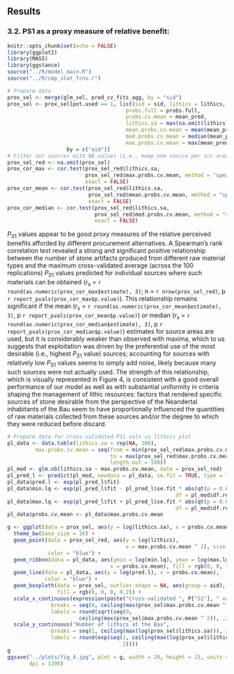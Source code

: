 ## Results

### 3.2. PS1 as a proxy measure of relative benefit:

```{r load-mod, echo=FALSE, message=FALSE, include=FALSE, results="asis"}
knitr::opts_chunk$set(echo = FALSE)
library(ggplot2)
library(MASS)
library(ggstance)
source("../R/model_main.R")
source("../R/cmp_stat_fcns.r")
```

```{r}
# Prepare data
prox_sel <- merge(glm_sel, pred_cv_fits_agg, by = "sid")
prox_sel <- prox_sel[pot.used == 1, list(sid = sid, lithics = lithics,
                                      probs.full = probs.full,
                                      probs.cv.mean = mean_pred,
                                      lithics.sa = max(na.omit(lithics)),
                                      mean.probs.cv.mean = mean(mean_pred),
                                      med.probs.cv.mean = median(mean_pred),
                                      max.probs.cv.mean = max(mean_pred)),
                   by = c("aid")]
# Filter out sources with NA values (i.e., keep one source per src area)
prox_sel_red <- na.omit(prox_sel)
prox_cor_max <- cor.test(prox_sel_red$lithics.sa,
                         prox_sel_red$max.probs.cv.mean, method = "spearman",
                         exact = FALSE)
prox_cor_mean <- cor.test(prox_sel_red$lithics.sa,
                          prox_sel_red$mean.probs.cv.mean, method = "spearman",
                          exact = FALSE)
prox_cor_median <- cor.test(prox_sel_red$lithics.sa,
                            prox_sel_red$med.probs.cv.mean, method = "spearman",
                            exact = FALSE)
```

$P_{S1}$ values appear to be good proxy measures of the relative perceived benefits afforded by different
procurement alternatives. A Spearman’s rank correlation test revealed a strong and significant positive
relationship between the number of stone artifacts produced from different raw material types and the maximum cross-validated average (across the 100 replications) $P_{S1}$ values predicted for individual
sources where such materials can be obtained ($r_s$ = `r round(as.numeric(prox_cor_max$estimate), 3)`; n = `r nrow(prox_sel_red)`, p `r report_pvals(prox_cor_max$p.value)`). This relationship remains
significant if the mean ($r_s$ = `r round(as.numeric(prox_cor_mean$estimate), 3)`, p `r report_pvals(prox_cor_mean$p.value)`) or median ($r_s$ = `r round(as.numeric(prox_cor_median$estimate), 3)`, p `r report_pvals(prox_cor_median$p.value)`) estimates for source areas are used, but it is considerably weaker than observed with maxima, which to us suggests that exploitation was driven by the preferential use of the most desirable (i.e., highest $P_{S1}$ value) sources; accounting for sources with relatively low $P_{S1}$ values seems to simply add noise,
likely because many such sources were not actually used. The strength of this relationship, which is visually represented
in Figure 4, is consistent
with a good overall performance of our model as well as with substantial uniformity in criteria shaping
the management of lithic resources: factors that rendered specific sources of stone desirable from the
perspective of the Neandertal inhabitants of the Bau seem to have proportionally influenced the
quantities of raw materials collected from these sources and/or the degree to which they were reduced
before discard.


```{r res-classif-corr, fig.cap="Figure 4. PS1 values as proxies for archaeological representation. Archaeological frequencies are significantly and positively correlated with PS1 values (maximum cross-validated averages; blue dots) estimated for source areas represented at the Bau. Blue line and shaded area show a fitted negative binomial model and its 95% confidence limits. Boxplots represent the range of variation in PS1 values per source area. Note that PS1 values are computed with access costs set to minimum walking times from the Bau."}

# Prepare data for cross-validated PS1 vals vs lithics plot
pl_data <- data.table(lithics.sa = rep(NA, 100),
         max.probs.cv.mean = seq(from = min(prox_sel_red$max.probs.cv.mean ^ 2),
                                 to = max(prox_sel_red$max.probs.cv.mean ^ 2),
                                 length.out = 100))
pl_mod <- glm.nb(lithics.sa ~ max.probs.cv.mean, data = prox_sel_red)
pl_pred_l <- predict(pl_mod, newdata = pl_data, se.fit = TRUE, type = "link")
pl_data$pred.l <- exp(pl_pred_l$fit)
pl_data$min.lq <- exp(pl_pred_l$fit - pl_pred_l$se.fit * abs(qt(p = 0.025,
                                                      df = pl_mod$df.residual)))
pl_data$max.lq <- exp(pl_pred_l$fit + pl_pred_l$se.fit * abs(qt(p = 0.025,
                                                      df = pl_mod$df.residual)))
pl_data$probs.cv.mean <- pl_data$max.probs.cv.mean

g <- ggplot(data = prox_sel, aes(y = log(lithics.sa), x = probs.cv.mean ^ 2)) +
  theme_bw(base_size = 16) +
  geom_point(data = prox_sel_red, aes(y = log(lithics),
                                      x = max.probs.cv.mean ^ 2), size = 2,
             color = "blue") +
  geom_ribbon(data = pl_data, aes(ymin = log(min.lq), ymax = log(max.lq),
                                 x = probs.cv.mean), fill = rgb(0, 0, 1, 0.2)) +
  geom_line(data = pl_data, aes(y = log(pred.l), x = probs.cv.mean),
            color = "blue") +
  geom_boxploth(data = prox_sel, outlier.shape = NA, aes(group = aid),
                fill = rgb(0, 0, 0, 0.2)) +
  scale_x_continuous(expression(paste("Cross-validated ", P["S1"], " values")),
              breaks = seq(0, ceiling(max(prox_sel$max.probs.cv.mean ^ 2)), .2),
              labels = round(sqrt(seq(0,
                       ceiling(max(prox_sel$max.probs.cv.mean ^ 2)), .2)), 2)) +
  scale_y_continuous("Number of lithics at the Bau",
              breaks = seq(1, ceiling(max(log(prox_sel$lithics.sa))), 2),
              labels = round(exp(seq(1, ceiling(max(log(prox_sel$lithics.sa))),
                                     2))))
g
ggsave("../plots/fig_4.jpg", plot = g, width = 20, height = 15, units = "cm",
       dpi = 1200)
```
